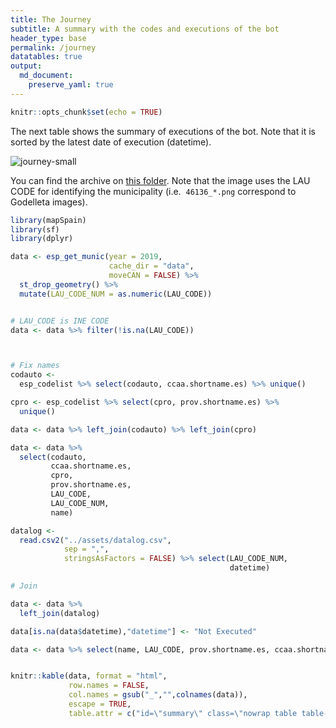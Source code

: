 ---
title: The Journey
subtitle: A summary with the codes and executions of the bot
header_type: base
permalink: /journey
datatables: true
output: 
  md_document:
    preserve_yaml: true
---

```{r setup, include=FALSE}
knitr::opts_chunk$set(echo = TRUE)
```

The next table shows the summary of executions of the bot. Note that it is 
sorted by the latest date of execution (datetime).

<img src="https://dieghernan.github.io/spain-munic-bot/assets/img/journey.png" alt="journey-small" class="img-thumbnail" style="max-width: 33%;">

You can find the archive on [this folder](https://github.com/dieghernan/spain-munic-bot/tree/main/assets/img). Note
that the image uses the LAU CODE for identifying the municipality (i.e. 
`46136_*.png` correspond to Godelleta images).


```{r summary, echo=FALSE, message=FALSE, warning=FALSE}

library(mapSpain)
library(sf)
library(dplyr)

data <- esp_get_munic(year = 2019,
                      cache_dir = "data",
                      moveCAN = FALSE) %>%
  st_drop_geometry() %>%
  mutate(LAU_CODE_NUM = as.numeric(LAU_CODE))


# LAU_CODE is INE CODE
data <- data %>% filter(!is.na(LAU_CODE))



# Fix names
codauto <-
  esp_codelist %>% select(codauto, ccaa.shortname.es) %>% unique()

cpro <- esp_codelist %>% select(cpro, prov.shortname.es) %>%
  unique()

data <- data %>% left_join(codauto) %>% left_join(cpro)

data <- data %>%
  select(codauto,
         ccaa.shortname.es,
         cpro,
         prov.shortname.es,
         LAU_CODE,
         LAU_CODE_NUM,
         name)

datalog <-
  read.csv2("../assets/datalog.csv",
            sep = ",",
            stringsAsFactors = FALSE) %>% select(LAU_CODE_NUM,
                                                 datetime)

# Join

data <- data %>%
  left_join(datalog) 

data[is.na(data$datetime),"datetime"] <- "Not Executed"

data <- data %>% select(name, LAU_CODE, prov.shortname.es, ccaa.shortname.es, datetime) %>% arrange(LAU_CODE)


knitr::kable(data, format = "html",
             row.names = FALSE,
             col.names = gsub("_","",colnames(data)),
             escape = TRUE,
             table.attr = c("id=\"summary\" class=\"nowrap table table-striped stripe table-sm display compact\""))


```


